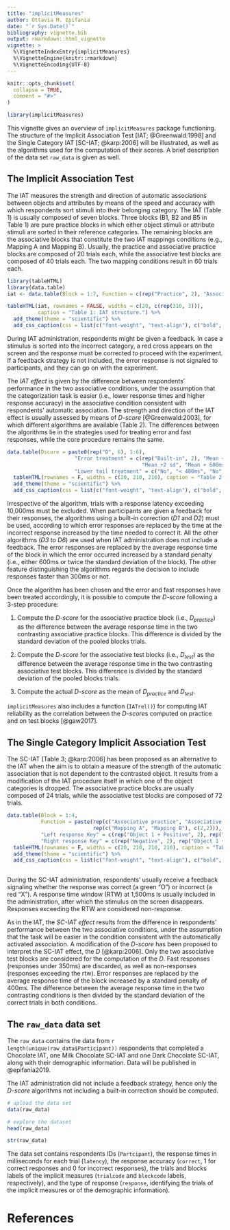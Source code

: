 ```yaml
---
title: "implicitMeasures"
author: Ottavia M. Epifania
date: "`r Sys.Date()`"
bibliography: vignette.bib
output: rmarkdown::html_vignette
vignette: >
  %\VignetteIndexEntry{implicitMeasures}
  %\VignetteEngine{knitr::rmarkdown}
  %\VignetteEncoding{UTF-8}
---
```


```r
knitr::opts_chunk$set(
  collapse = TRUE,
  comment = "#>"
)
```

```r
library(implicitMeasures)
```

This vignette gives an overview of `implicitMeasures` package functioning. The structure of the Implicit Association Test [IAT; @Greenwald:1998] and the Single Category IAT [SC-IAT; @karp:2006] will be illustrated, as well as the algorithms used for the computation of their scores. A brief description of the data set `raw_data` is given as well. 

## The Implicit Association Test

The IAT measures the strength and direction of automatic associations between objects and attributes by means of the speed and accuracy with which respondents sort stimuli into their belonging category. The IAT (Table 1) is usually composed of seven blocks. Three blocks (B1, B2 and B5 in Table 1) are pure practice blocks in which either object stimuli or attribute stimuli are sorted in their reference categories. The remaining blocks are the associative blocks that constitute the two IAT mappings conditions (e.g., Mapping A and Mapping B). Usually, the practice and associative practice blocks are composed of 20 trials each, while the associative test blocks are composed of 40 trials each. The two mapping conditions result in 60 trials each.  

```r
library(tableHTML)
library(data.table)
iat <- data.table(Block = 1:7, Function = c(rep("Practice", 2), "Associative Practice Mapping A", "Associative Test Mapping A", "Practice", "Associative Practice Mapping B", "Associative Test Mapping B"), "Left response key" = c("Object 1", "Positive", "Object 1 + Positive", "Object 1 + Positive",  "Object 2", "Object 2 + Positive", "Object 2 + Positive"), "Right response key" = c("Object 2", "Negative", "Object 2 + Negative", "Object 2 + Negative", "Object 1", "Object 1 + Negative", "Object 1 + Negative") )

tableHTML(iat, rownames = FALSE, widths = c(20, c(rep(310, 3))), 
          caption = "Table 1: IAT structure.") %>%
  add_theme(theme = "scientific") %>%
  add_css_caption(css = list(c("font-weight", "text-align"), c("bold", "left")))

```

During IAT administration, respondents might be given a feedback. In case a stimulus is sorted into the incorrect category, a red cross appears on the screen and the response must be corrected to proceed with the experiment. If a feedback strategy is not included, the error response is not signaled to participants, and they can go on with the experiment. 

The *IAT effect* is given by the difference between respondents' performance in the two associative conditions, under the assumption that the categorization task is easier (i.e., lower response times and higher response accuracy) in the associative condition consistent with respondents' automatic association. The strength and direction of the IAT effect is usually assessed by means of *D-score* [@Greenwald:2003], for which different algorithms are available (Table 2). The differences between the algorithms lie in the strategies used for treating error and fast responses, while the core procedure remains the same. 

```r
data.table(Dscore = paste0(rep("D", 6), 1:6), 
                      "Error treatment" = c(rep("Built-in", 2), "Mean + 2sd", "Mean + 600ms", 
                                            "Mean +2 sd", "Mean + 600ms"), 
                      "Lower tail treatment" = c("No", "< 400ms", "No", "No", "< 400ms", "<4 00ms")) %>%
  tableHTML(rownames = F, widths = c(20, 210, 210), caption = "Table 2: D-score algorithm") %>%
  add_theme(theme = "scientific") %>%
  add_css_caption(css = list(c("font-weight", "text-align"), c("bold", "left")))

```

Irrespective of the algorithm, trials with a response latency exceeding 10,000ms must be excluded. When participants are given a feedback for their responses, the algorithms using a built-in correction (*D1* and *D2*) must be used, according to which error responses are replaced by the time at the incorrect response increased by the time needed to correct it. All the other algorithms (*D3* to *D6*) are used when IAT administration does not include a feedback. The error responses are replaced by the average response time of the block in which the error occurred increased by a standard penalty (i.e., either 600ms or twice the standard deviation of the block). The other feature distinguishing the algorithms regards the decision to include responses faster than 300ms or not. 

Once the algorithm has been chosen and the error and fast responses have been treated accordingly, it is possible to compute the *D-score* following a 3-step procedure: 

1. Compute the *D-score* for the associative practice block (i.e., $D_{practice}$) as the difference between the average response time in the two contrasting associative practice blocks. This difference is divided by the standard deviation of the pooled blocks trials.

2. Compute the *D-score* for the associative test blocks (i.e., $D_{test}$) as the difference between the average response time in the two contrasting associative test blocks. This difference is divided by the standard deviation of the pooled blocks trials.

3. Compute the actual *D-score* as the mean of $D_{practice}$ and $D_{test}$. 

`implicitMeasures` also includes a function (`IATrel()`) for computing IAT reliability as the correlation between the *D-score*s computed on practice and on test blocks [@gaw2017]. 

## The Single Category Implicit Association Test

The SC-IAT [Table 3; @karp:2006] has been proposed as an alternative to the IAT when the aim is to obtain a measure of the strength of the automatic association that is not dependent to the contrasted object. It results from a modification of the IAT procedure itself in which one of the object categories is dropped. The associative practice blocks are usually composed of 24 trials, while the associative test blocks are composed of 72 trials.

```r
data.table(Block = 1:4, 
           Function = paste(rep(c("Associative practice", "Associative test"), 2), 
                            rep(c("Mapping A", "Mapping B"), c(2,2))),
           "Left response Key" = c(rep("Object 1 + Positive", 2), rep("Positive", 2)), 
           "Right response Key" = c(rep("Negative", 2), rep("Object 1 + Negative", 2))) %>%
  tableHTML(rownames = F, widths = c(20, 210, 210, 210), caption = "Table 3: SC-IAT structure") %>%
  add_theme(theme = "scientific") %>%
  add_css_caption(css = list(c("font-weight", "text-align"), c("bold", "left")))
  
```

During the SC-IAT administration, respondents' usually receive a feedback signaling whether the response was correct (a green "O") or incorrect (a red "X"). A response time window (RTW) at 1,500ms is usually included in the administration, after which the stimulus on the screen disappears. Responses exceeding the RTW are considered non-response. 

As in the IAT, the *SC-IAT effect* results from the difference in respondents' performance between the two associative conditions, under the assumption that the task will be easier in the condition consistent with the automatically activated association. A modification of the *D-score* has been proposed to interpret the SC-IAT effect, the *D* [@karp:2006]. Only the two associative test blocks are considered for the computation of the *D*. Fast responses (responses under 350ms) are discarded, as well as non-responses (responses exceeding the rtw). Error responses are replaced by the average response time of the block increased by a standard penalty of 400ms. The difference between the average response time in the two contrasting conditions is then divided by the standard deviation of the correct trials in both conditions. 


## The `raw_data` data set

The `raw_data` contains the data from `r length(unique(raw_data$Participant))` respondents that completed a Chocolate IAT, one Milk Chocolate SC-IAT and one Dark Chocolate SC-IAT, along with their demographic information. Data will be published in @epifania2019.

The IAT administration did not include a feedback strategy, hence only the *D-score* algorithms not including a built-in correction should be computed. 

```r
# upload the data set
data(raw_data)

# explore the dataset
head(raw_data)

str(raw_data)
```

The data set contains respondents IDs (`Partcipant`), the response times in milliseconds for each trial (`latency`), the response accuracy (`correct`, 1 for correct responses and 0 for incorrect responses), the trials and blocks labels of the implicit measures (`trialcode` and `blockcode` labels, respectively), and the type of response (`response`, identifying the trials of the implicit measures or of the demographic information).

# References
